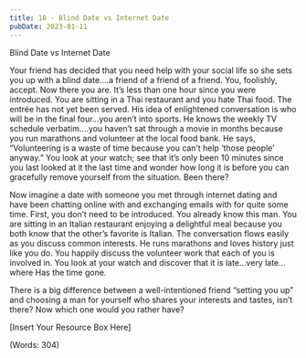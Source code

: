 ```yaml
---
title: 18 - Blind Date vs Internet Date
pubDate: 2023-01-11
---
```


Blind Date vs Internet Date


Your friend has decided that you need help with your social life so she sets you up with a blind date….a friend of a friend of a friend.  You, foolishly, accept.  Now there you are. It’s less than one hour since you were introduced.  You are sitting in a Thai restaurant and you hate Thai food.  The entrée has not yet been served.  His idea of enlightened conversation is who will be in the final four…you aren’t into sports. He knows the weekly TV schedule verbatim….you haven’t sat through a movie in months because you run marathons and volunteer at the local food bank. He says, “Volunteering is a waste of time because you can’t help ‘those people’ anyway.” You look at your watch; see that it’s only been 10 minutes since you last looked at it the last time and wonder how long it is before you can gracefully remove yourself from the situation.  Been there?   

Now imagine a date with someone you met through internet dating and have been chatting online with and exchanging emails with for quite some time. First, you don’t need to be introduced.  You already know this man.  You are sitting in an Italian restaurant enjoying a delightful meal because you both know that the other’s favorite is Italian. The conversation flows easily as you discuss common interests.  He runs marathons and loves history just like you do. You happily discuss the volunteer work that each of you is involved in. You look at your watch and discover that it is late…very late…where Has the time gone.

There is a big difference between a well-intentioned friend “setting you up” and choosing a man for yourself who shares your interests and tastes, isn’t there?  Now which one would you rather have?  


[Insert Your Resource Box Here]

(Words: 304)
